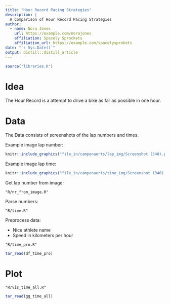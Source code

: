 ```yaml
---
title: "Hour Record Pacing Strategies"
description: |
  A Comparison of Hour Record Pacing Strategies
author:
  - name: Nora Jones 
    url: https://example.com/norajones
    affiliation: Spacely Sprockets
    affiliation_url: https://example.com/spacelysprokets
date: "`r Sys.Date()`"
output: distill::distill_article
---
```


```r
source("libraries.R")
```

# Idea

The Hour Record is a attempt to drive a bike as far as possible in one hour.

# Data

The Data consists of screenshots of the lap numbers and times.

Example image lap number:

```r
knitr::include_graphics("file_in/campenaerts/lap_img/Screenshot (340).png")
```

Example image lap time:

```r
knitr::include_graphics("file_in/campenaerts/time_img/Screenshot (340).png")
```

Get lap number from image:

```embed
"R/nr_from_image.R"
```

Parse numbers:

```embed
"R/time.R"
```

Preprocess data:

* Nice athlete name
* Speed in kilometers per hour

```embed
"R/time_pro.R"
```


```r
tar_read(df_time_pro)
```

# Plot

```embed
"R/vis_time_all.R"
```

```r
tar_read(gg_time_all)
```
